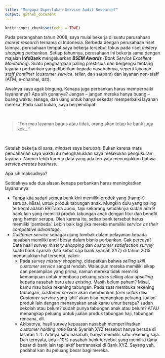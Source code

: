 ```yaml
---
title: "Mengapa Diperlukan Service Audit Research?"
output: github_document
---
```


```r
knitr::opts_chunk$set(echo = TRUE)
```

Pada pertengahan tahun 2008, saya mulai bekerja di suatu perusahaan _market research_ ternama di Indonesia. Berbeda dengan perusahaan riset lainnya, perusahaan tempat saya bekerja tersebut fokus pada riset _mistery shopping_ perbankan. Setiap tahunnya, perusahaan ini bekerja sama dengan majalah __InfoBank__ mengeluarkan ___BSEM Awards___ (_Bank Service Excellent Monitoring_). Suatu penghargaan paling prestisius dan bergengsi tentang layanan perbankan yang diberikan kepada nasabahnya, seperti layanan _staff frontliner_ (_customer service_, _teller_, dan satpam) dan layanan non-staff (ATM, e-channel, dst).

Awalnya saya agak bingung. Kenapa juga perbankan harus memperbaiki layanannya? Apa sih gunanya? Jangan – jangan mereka hanya buang – buang waktu, tenaga, dan uang untuk hanya sekedar memperbaiki layanan mereka. Pada saat kuliah, saya berpendapat:

<br>

> “Toh mau layanan bagus atau tidak, orang akan tetap ke bank juga kok…”

<br>

Setelah bekerja di sana, _mindset_ saya berubah. Bukan karena mata pencaharian saya waktu itu mengharuskan saya melakukan pengukuran layanan. Namun lebih karena data yang ada ternyata menunjukkan bahwa _service creates business_. 

Apa sih maksudnya? 

Setidaknya ada dua alasan kenapa perbankan harus meningkatkan layanannya:

- Tanpa kita sadari semua bank kini memiliki produk yang (hampir) serupa. Misal, untuk produk tabungan anak. Mungkin dulu yang paling terkenal adalah BRITama Junio, tapi sekarang setidaknya sudah ada 9 bank lain yang memiliki produk tabungan anak dengan fitur dan benefit yang hampir serupa. Oleh karena itu, setiap bank tersebut harus memiliki ‘pembeda’. Lebih baik lagi jika mereka memiliki _service as their competitive advantage_.
- _Customer service_ sebagai ujung tombak dalam pelayanan kepada nasabah memiliki andil besar dalam bisnis perbankan. Gak percaya? Data hasil survey _mistery shopping_ dan _customer satisfaction survey_ suatu bank syariah (kita sebut saja bank syariah XYZ) di tahun 2015 menunjukkan hal tersebut, yakni:
    - Pada survey _mistery shopping_, didapatkan bahwa _selling skill customer service_ sangat rendah. Walaupun mereka memiliki sikap dan penampilan yang prima, namun mereka tidak memiliki kemampuan untuk membaca peluang _cross selling_ atau _upselling_ kepada nasabah baru atau _existing_. Masih belum paham? Misal, kamu mau buka rekening tabungan. Pada saat membuka rekening tabungan, _customer service_ akan memberikan _form_ untuk diisi. _Customer service_ yang ‘ahli’ akan bisa menangkap peluang ‘jualan’ produk lain dengan menanyakan anak kamu umur berapa? sudah sekolah atau belum? sudah punya tabungan anak atau belum? ATAU menangkap peluang untuk jualan produk tabungan haji, tabungan rencana, dll.
    - Akibatnya, hasil survey kepuasan nasabah memperlihatkan _customer holding ratio_ Bank Syariah XYZ tersebut hanya berada di kisaran `1.1`. Artinya satu nasabah, hanya memiliki satu rekening saja. Dan ternyata, ada ~10% nasabah bank tersebut yang memiliki dana besar di bank lain tapi aktif bertransaksi di Bank XYZ. Sayang yah, padahal kan itu peluang besar bagi mereka.